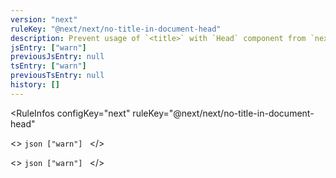 ```yaml
---
version: "next"
ruleKey: "@next/next/no-title-in-document-head"
description: Prevent usage of `<title>` with `Head` component from `next/document`
jsEntry: ["warn"]
previousJsEntry: null
tsEntry: ["warn"]
previousTsEntry: null
history: []
---
```


<RuleInfos 
  configKey="next" 
  ruleKey="@next/next/no-title-in-document-head" 
>
  <>
    ```json
    ["warn"]
    ```
  </>

  <>
    ```json
    ["warn"]
    ```
  </>
</RuleInfos>
